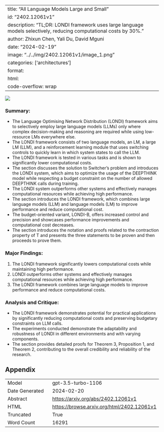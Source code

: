 
---
title: "All Language Models Large and Small"
id: "2402.12061v1"
description: "TL;DR: LONDI framework uses large language models selectively, reducing computational costs by 30%."
author: Zhixun Chen, Yali Du, David Mguni
date: "2024-02-19"
image: "../../img/2402.12061v1/image_1.png"
categories: ['architectures']
format:
  html:
    code-overflow: wrap
---

![](../../img/2402.12061v1/image_1.png)

### Summary:

- The Language Optimising Network Distribution (LONDI) framework aims to selectively employ large language models (LLMs) only where complex decision-making and reasoning are required while using low-resource LMs everywhere else.
- The LONDI framework consists of two language models, an LM, a large LM (LLM), and a reinforcement learning module that uses switching controls to quickly learn in which system states to call the LLM.
- The LONDI framework is tested in various tasks and is shown to significantly lower computational costs.
- The section discusses the solution to Switcher's problem and introduces the LONDI system, which aims to optimize the usage of the DEEPTHINK model while respecting a budget constraint on the number of allowed DEEPTHINK calls during training.
- The LONDI system outperforms other systems and effectively manages computational resources while achieving high performance.
- The section introduces the LONDI framework, which combines large language models (LLM) and language models (LM) to improve performance and reduce computational cost.
- The budget-oriented variant, LONDI-B, offers increased control and precision and showcases performance improvements and computational cost decreases.
- The section introduces the notation and proofs related to the contraction property of T and presents the three statements to be proven and then proceeds to prove them.

### Major Findings:

1. The LONDI framework significantly lowers computational costs while maintaining high performance.
2. LONDI outperforms other systems and effectively manages computational resources while achieving high performance.
3. The LONDI framework combines large language models to improve performance and reduce computational costs.

### Analysis and Critique:

- The LONDI framework demonstrates potential for practical applications by significantly reducing computational costs and preserving budgetary constraints on LLM calls.
- The experiments conducted demonstrate the adaptability and robustness of LONDI in different environments and with varying components.
- The section provides detailed proofs for Theorem 3, Proposition 1, and Theorem 2, contributing to the overall credibility and reliability of the research.

## Appendix

|          |          |
|----------|----------|
| Model     | gpt-3.5-turbo-1106       |
| Date Generated     | 2024-02-20       |
| Abstract | [https://arxiv.org/abs/2402.12061v1](https://arxiv.org/abs/2402.12061v1)        |
| HTML     | [https://browse.arxiv.org/html/2402.12061v1](https://browse.arxiv.org/html/2402.12061v1)       |
| Truncated       | True       |
| Word Count       | 16291       |